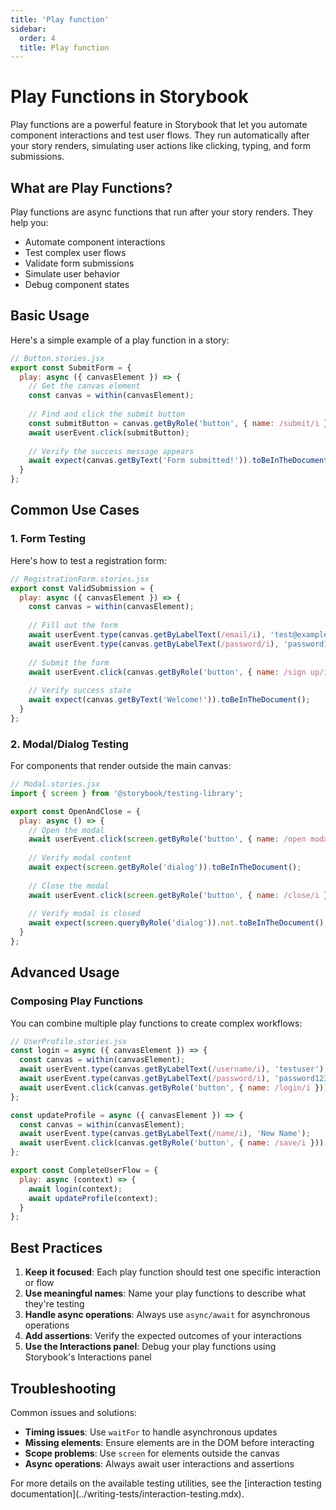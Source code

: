 ```yaml
---
title: 'Play function'
sidebar:
  order: 4
  title: Play function
---
```


# Play Functions in Storybook

Play functions are a powerful feature in Storybook that let you automate component interactions and test user flows. They run automatically after your story renders, simulating user actions like clicking, typing, and form submissions.

## What are Play Functions?

Play functions are async functions that run after your story renders. They help you:
- Automate component interactions
- Test complex user flows
- Validate form submissions
- Simulate user behavior
- Debug component states

## Basic Usage

Here's a simple example of a play function in a story:

```jsx
// Button.stories.jsx
export const SubmitForm = {
  play: async ({ canvasElement }) => {
    // Get the canvas element
    const canvas = within(canvasElement);
    
    // Find and click the submit button
    const submitButton = canvas.getByRole('button', { name: /submit/i });
    await userEvent.click(submitButton);
    
    // Verify the success message appears
    await expect(canvas.getByText('Form submitted!')).toBeInTheDocument();
  }
};
```

## Common Use Cases

### 1. Form Testing
Here's how to test a registration form:

```jsx
// RegistrationForm.stories.jsx
export const ValidSubmission = {
  play: async ({ canvasElement }) => {
    const canvas = within(canvasElement);
    
    // Fill out the form
    await userEvent.type(canvas.getByLabelText(/email/i), 'test@example.com');
    await userEvent.type(canvas.getByLabelText(/password/i), 'password123');
    
    // Submit the form
    await userEvent.click(canvas.getByRole('button', { name: /sign up/i }));
    
    // Verify success state
    await expect(canvas.getByText('Welcome!')).toBeInTheDocument();
  }
};
```

### 2. Modal/Dialog Testing
For components that render outside the main canvas:

```jsx
// Modal.stories.jsx
import { screen } from '@storybook/testing-library';

export const OpenAndClose = {
  play: async () => {
    // Open the modal
    await userEvent.click(screen.getByRole('button', { name: /open modal/i }));
    
    // Verify modal content
    await expect(screen.getByRole('dialog')).toBeInTheDocument();
    
    // Close the modal
    await userEvent.click(screen.getByRole('button', { name: /close/i }));
    
    // Verify modal is closed
    await expect(screen.queryByRole('dialog')).not.toBeInTheDocument();
  }
};
```

## Advanced Usage

### Composing Play Functions
You can combine multiple play functions to create complex workflows:

```jsx
// UserProfile.stories.jsx
const login = async ({ canvasElement }) => {
  const canvas = within(canvasElement);
  await userEvent.type(canvas.getByLabelText(/username/i), 'testuser');
  await userEvent.type(canvas.getByLabelText(/password/i), 'password123');
  await userEvent.click(canvas.getByRole('button', { name: /login/i }));
};

const updateProfile = async ({ canvasElement }) => {
  const canvas = within(canvasElement);
  await userEvent.type(canvas.getByLabelText(/name/i), 'New Name');
  await userEvent.click(canvas.getByRole('button', { name: /save/i }));
};

export const CompleteUserFlow = {
  play: async (context) => {
    await login(context);
    await updateProfile(context);
  }
};
```

## Best Practices

1. **Keep it focused**: Each play function should test one specific interaction or flow
2. **Use meaningful names**: Name your play functions to describe what they're testing
3. **Handle async operations**: Always use `async/await` for asynchronous operations
4. **Add assertions**: Verify the expected outcomes of your interactions
5. **Use the Interactions panel**: Debug your play functions using Storybook's Interactions panel

## Troubleshooting

Common issues and solutions:

- **Timing issues**: Use `waitFor` to handle asynchronous updates
- **Missing elements**: Ensure elements are in the DOM before interacting
- **Scope problems**: Use `screen` for elements outside the canvas
- **Async operations**: Always await user interactions and assertions

<Callout variant="info" icon="💡">
  For more details on the available testing utilities, see the [interaction testing documentation](../writing-tests/interaction-testing.mdx).
</Callout>
